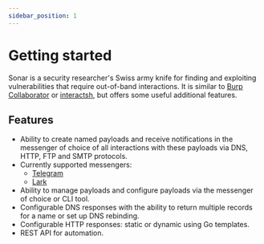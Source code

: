 ```yaml
---
sidebar_position: 1
---
```


# Getting started

Sonar is a security researcher's Swiss army knife for finding and exploiting vulnerabilities that require out-of-band interactions.
It is similar to [Burp Collaborator](https://portswigger.net/burp/documentation/collaborator) or [interactsh](https://github.com/projectdiscovery/interactsh), but offers some useful additional features.

## Features

- Ability to create named payloads and receive notifications in the messenger of choice of all interactions with these payloads via DNS, HTTP, FTP and SMTP protocols.
- Currently supported messengers:
  - [Telegram](https://telegram.org/)
  - [Lark](https://www.larksuite.com/)
- Ability to manage payloads and configure payloads via the messenger of choice or CLI tool.
- Configurable DNS responses with the ability to return multiple records for a name or set up DNS rebinding.
- Configurable HTTP responses: static or dynamic using Go templates.
- REST API for automation.



